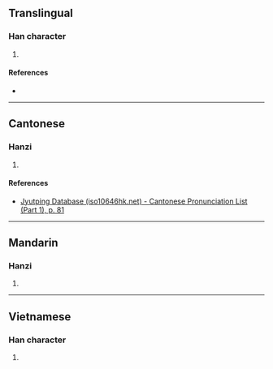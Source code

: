 {{character info/new}}
==Translingual==

===Han character===
{{Han char|rn=30|rad=口|as=09|sn=12|four=|canj=RKJT|ids=⿰口奔}}

# {{defn|Han|sort=口09}}

====References====
* {{Han ref|kx=0201.010|dkj=03994|dj=0423.010|hdz=10652.080|uh=55AF|ud=21935}}

----

==Cantonese==

===Hanzi===
{{yue-hanzi|jyut=[[pan3]]|y=pan3}}

# {{defn|lang=yue|sort=口09}}

====References====
* [http://www.iso10646hk.net/jp/document/download.jsp Jyutping Database (iso10646hk.net) - Cantonese Pronunciation List (Part 1), p. 81]

----

==Mandarin==

===Hanzi===
{{cmn-hanzi|pin=[[pèn]] ([[pen4]])|wg=p'en<sup>4</sup>}}

# {{defn|lang=cmn|sort=口09}}

----

==Vietnamese==

===Han character===
{{vi-hantu|[[buông]]|rs=口09}}

# {{defn|lang=vi|sort=口09}}